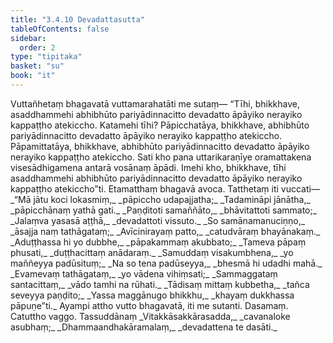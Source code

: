 ```yaml
---
title: "3.4.10 Devadattasutta"
tableOfContents: false
sidebar:
  order: 2
type: "tipitaka"
basket: "su"
book: "it"
---
```



<DynamicBreadcrumb />

<Division number="89" book="it" bookNo="18" page="253">

<Paragraph number="622" book="it">
Vuttañhetaṃ bhagavatā vuttamarahatāti me sutaṃ—
</Paragraph>

<Paragraph number="623" book="it">
“Tīhi, bhikkhave, asaddhammehi abhibhūto pariyādinnacitto devadatto āpāyiko nerayiko kappaṭṭho atekiccho. Katamehi tīhi? Pāpicchatāya, bhikkhave, abhibhūto pariyādinnacitto devadatto āpāyiko nerayiko kappaṭṭho atekiccho. Pāpamittatāya, bhikkhave, abhibhūto pariyādinnacitto devadatto āpāyiko nerayiko kappaṭṭho atekiccho. Sati kho pana uttarikaraṇīye oramattakena visesādhigamena antarā vosānaṃ āpādi. Imehi kho, bhikkhave, tīhi asaddhammehi abhibhūto pariyādinnacitto devadatto āpāyiko nerayiko kappaṭṭho atekiccho”ti. Etamatthaṃ bhagavā avoca. Tatthetaṃ iti vuccati—
</Paragraph>

<Paragraph number="624" type="verses" book="it">
_“Mā jātu koci lokasmiṃ,_  
_pāpiccho udapajjatha;_  
_Tadamināpi jānātha,_  
_pāpicchānaṃ yathā gati._  

</Paragraph>

<Paragraph number="625" type="verses" book="it">
_Paṇḍitoti samaññāto,_  
_bhāvitattoti sammato;_  
_Jalaṃva yasasā aṭṭhā,_  
_devadattoti vissuto._  

</Paragraph>

<Paragraph number="626" type="verses" book="it">
_So samānamanuciṇṇo,_  
_āsajja naṃ tathāgataṃ;_  
_Avīcinirayaṃ patto,_  
_catudvāraṃ bhayānakaṃ._  

</Paragraph>

<Paragraph number="627" type="verses" book="it">
_Aduṭṭhassa hi yo dubbhe,_  
_pāpakammaṃ akubbato;_  
_Tameva pāpaṃ phusati,_  
_duṭṭhacittaṃ anādaraṃ._  

</Paragraph>

<Paragraph number="628" type="verses" book="it">
_Samuddaṃ visakumbhena,_  
_yo maññeyya padūsituṃ;_  
_Na so tena padūseyya,_  
_bhesmā hi udadhi mahā._  

</Paragraph>

<Paragraph number="629" type="verses" book="it">
_Evamevaṃ tathāgataṃ,_  
_yo vādena vihiṃsati;_  
_Sammaggataṃ santacittaṃ,_  
_vādo tamhi na rūhati._  

</Paragraph>

<Paragraph number="630" type="verses" book="it">
_Tādisaṃ mittaṃ kubbetha,_  
_tañca seveyya paṇḍito;_  
_Yassa maggānugo bhikkhu,_  
_khayaṃ dukkhassa pāpuṇe”ti._  

</Paragraph>

<Paragraph number="631" book="it">
Ayampi attho vutto bhagavatā, iti me sutanti.

</Paragraph>
</Division>

<Paragraph number="632" type="center" book="it">
Dasamaṃ.



</Paragraph>

<Paragraph number="633" type="center" book="it">
Catuttho vaggo.



</Paragraph>

<Paragraph number="634" type="center" book="it">
Tassuddānaṃ


</Paragraph>

<Paragraph number="635" type="verses" book="it">
_Vitakkāsakkārasadda,_  
_cavanaloke asubhaṃ;_  
_Dhammaandhakāramalaṃ,_  
_devadattena te dasāti._
</Paragraph>